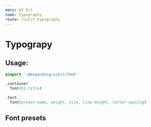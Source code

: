 ```yaml
---
menu: UI Kit
name: Typography
route: /uikit-typography
---
```



# Typograpy

## Usage:

```css
@import '~@expandorg/uikit/font'

.container
  font(h2-title)

.text
  font(preset-name, weight, size, line-height, letter-spacing)

```

## Font presets


<Font preset="oversized" settings="(300 96px 1.2)" />
<Font preset="h1" settings="(300 36px 1.3)" />
<Font preset="h2-title" settings="(400 24px 1.3)" />
<Font preset="h2-bold" settings="(600 24px 1.3)" />
<Font preset="h3-title" settings="(400 18px 1.3)" />
<Font preset="h3-bold" settings="(800 18px 1.3)" />
<Font preset="h4" settings="(500 15px 1.3)" />
<Font preset="h4-bold" settings="(800 15px 1.3)" />
<Font preset="body" settings="(400 16px 1.3)" />
<Font preset="body-bold" settings="(800 16px 1.3)" />
<Font preset="subtitle" settings="(800 14px 1.3 0.15em)" />
<Font preset="input-label" settings="(800 11px normal)" />
<Font preset="navigation" settings="(400 10px normal 0.15em)" />
<Font preset="small-text" settings="(400 14px 1.3)" />
<Font preset="small-text-bold" settings="(900 14px 1.3)" />

